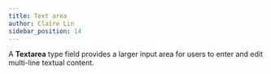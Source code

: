```yaml
---
title: Text area
author: Claire Lin
sidebar_position: 14
---
```



A **Textarea** type field provides a larger input area for users to enter and edit multi-line textual content.


